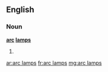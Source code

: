 ==English==

===Noun===
'''[[arc]] [[lamp]]s'''

# {{plural of|arc lamp}}

[[ar:arc lamps]]
[[fr:arc lamps]]
[[mg:arc lamps]]